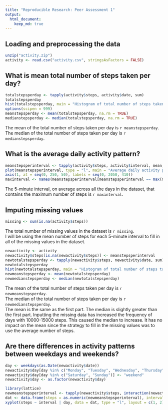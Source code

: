 ```yaml
---
title: "Reproducible Research: Peer Assessment 1"
output: 
  html_document:
    keep_md: true
---
```



## Loading and preprocessing the data

```r
unzip("activity.zip")
activity <- read.csv("activity.csv", stringsAsFactors = FALSE)
```

## What is mean total number of steps taken per day?

```r
totalstepsperday <- tapply(activity$steps, activity$date, sum)
totalstepsperday
hist(totalstepsperday, main = "Histogram of total number of steps taken per day", xlab = "Total number of steps taken per day")
options(scipen = 999)
meanstepsperday <- mean(totalstepsperday, na.rm = TRUE)
medianstepsperday <- median(totalstepsperday, na.rm = TRUE)
```

The mean of the total number of steps taken per day is `r meanstepsperday`.  
The median of the total number of steps taken per day is `r medianstepsperday`.

## What is the average daily activity pattern?

```r
meanstepsperinterval <- tapply(activity$steps, activity$interval, mean, na.rm = TRUE)
plot(meanstepsperinterval, type = "l", main = "Average daily activity pattern", xlab = "5-minute interval", ylab = "Average number of steps taken across all days", xaxt = "n")
axis(1, at = seq(0, 250, 50), labels = seq(0, 2050, 410))
maxinterval <- names(meanstepsperinterval[meanstepsperinterval == max(meanstepsperinterval)])
```

The 5-minute interval, on average across all the days in the dataset, that contains the maximum number of steps is `r maxinterval`.

## Imputing missing values

```r
missing <- sum(is.na(activity$steps))
```

The total number of missing values in the dataset is `r missing`.  
I will be using the mean number of steps for each 5-minute interval to fill in all of the missing values in the dataset.

```r
newactivity <- activity
newactivity$steps[is.na(newactivity$steps)] <- meanstepsperinterval
newtotalstepsperday <- tapply(newactivity$steps, newactivity$date, sum)
newtotalstepsperday
hist(newtotalstepsperday, main = "Histogram of total number of steps taken per day", xlab = "Total number of steps taken per day")
newmeanstepsperday <- mean(newtotalstepsperday)
newmedianstepsperday <- median(newtotalstepsperday)
```

The mean of the total number of steps taken per day is `r newmeanstepsperday`.  
The median of the total number of steps taken per day is `r newmedianstepsperday`.  
The mean is the same as the first part. The median is slightly greater than the first part. Inputting the missing data has increased the frequency of days with 10000-15000 steps. This caused the median to increase. It has no impact on the mean since the strategy to fill in the missing values was to use the average number of steps.
 
## Are there differences in activity patterns between weekdays and weekends?

```r
day <- weekdays(as.Date(newactivity$date))
newactivity$day[day %in% c("Monday", "Tuesday", "Wednesday", "Thursday", "Friday")] <- "weekday"
newactivity$day[day %in% c("Saturday", "Sunday")] <- "weekend"
newactivity$day <- as.factor(newactivity$day)

library(lattice)
newmeanstepsperinterval <- tapply(newactivity$steps, interaction(newactivity$interval, newactivity$day), mean)
dat <- data.frame(steps = as.numeric(newmeanstepsperinterval), interval = newactivity$interval[1:576], day = rep(c("weekday", "weekend"), each = 288))
xyplot(steps ~ interval | day, data = dat, type = "l", layout = c(1, 2), xlab = "Interval", ylab = "Number of steps")
```

